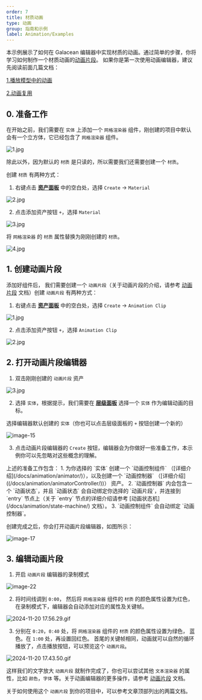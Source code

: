 ```yaml
---
order: 7
title: 材质动画
type: 动画
group: 指南和示例
label: Animation/Examples
---
```


本示例展示了如何在 Galacean 编辑器中实现材质的动画。通过简单的步骤，你将学习如何制作一个材质动画的[动画片段](/docs/animation/clip)。
如果你是第一次使用动画编辑器，建议先阅读前面几篇文档：

[1.播放模型中的动画](/docs/animation/examples/playAnimation/)

[2.动画复用](/docs/animation/examples/reuseAnimation/)

## 0. 准备工作
在开始之前，我们需要在 `实体` 上添加一个 `网格渲染器` 组件，刚创建的项目中默认会有一个立方体，它已经包含了 `网格渲染器` 组件。

![1.jpg](https://mdn.alipayobjects.com/huamei_3zduhr/afts/img/A*pN-yRK0i-OIAAAAAAAAAAAAADsJ_AQ/original)

除此以外，因为默认的 `材质` 是只读的，所以需要我们还需要创建一个 `材质`。

创建 `材质` 有两种方式：
1. 右键点击 **[资产面板](/docs/assets/interface)** 中的空白处，选择 `Create` -> `Material`

![2.jpg](https://mdn.alipayobjects.com/huamei_3zduhr/afts/img/A*1ox2RKV31u4AAAAAAAAAAAAADsJ_AQ/original)

2. 点击添加资产按钮 `+`，选择 `Material`

![3.jpg](https://mdn.alipayobjects.com/huamei_3zduhr/afts/img/A*zt3PRb2LsagAAAAAAAAAAAAADsJ_AQ/original)

将 `网格渲染器` 的 `材质` 属性替换为刚刚创建的 `材质`。

![4.jpg](https://mdn.alipayobjects.com/huamei_3zduhr/afts/img/A*vISSRpxf6PUAAAAAAAAAAAAADsJ_AQ/original)

## 1. 创建动画片段
添加好组件后， 我们需要创建一个 `动画片段`（关于动画片段的介绍，请参考 [动画片段](/docs/animation/clip) 文档）创建 `动画片段` 有两种方式：
1. 右键点击 **[资产面板](/docs/assets/interface)** 中的空白处，选择 `Create` -> `Animation Clip`

![1.jpg](https://mdn.alipayobjects.com/huamei_3zduhr/afts/img/A*XK28Qr2GX6UAAAAAAAAAAAAADsJ_AQ/original)

2. 点击添加资产按钮 `+`，选择 `Animation Clip`

![2.jpg](https://mdn.alipayobjects.com/huamei_3zduhr/afts/img/A*Dws0TriVVakAAAAAAAAAAAAADsJ_AQ/original)

## 2. 打开动画片段编辑器

1. 双击刚刚创建的 `动画片段` 资产

![3.jpg](https://mdn.alipayobjects.com/huamei_3zduhr/afts/img/A*w4ReS7ijXgcAAAAAAAAAAAAADsJ_AQ/original)

2. 选择 `实体`，根据提示，我们需要在 **[层级面板](/docs/interface/hierarchy)** 选择一个 `实体` 作为编辑动画的目标。

选择编辑器默认创建的 `实体`（你也可以点击层级面板的 `+` 按钮创建一个新的）

![image-15](https://mdn.alipayobjects.com/huamei_3zduhr/afts/img/A*zRAgTYOTU70AAAAAAAAAAAAADsJ_AQ/original)

3. 点击动画片段编辑器的 `Create` 按钮，编辑器会为你做好一些准备工作，本示例你可以先忽略对这些概念的理解。

<Callout type="info">
上述的准备工作包含：
1. 为你选择的 `实体` 创建一个 `动画控制组件` （[详细介绍](/docs/animation/animator/)），以及创建一个 `动画控制器` （[详细介绍]((/docs/animation/animatorController/))） 资产。
2. `动画控制器` 内会包含一个 `动画状态`，并且 `动画状态` 会自动绑定你选择的 `动画片段`，并连接到 `entry` 节点上（关于 `entry` 节点的详细介绍请参考 [动画状态机](/docs/animation/state-machine/) 文档）。
3. `动画控制组件` 会自动绑定 `动画控制器`。
</Callout>

创建完成之后，你会打开动画片段编辑器，如图所示：

![image-17](https://mdn.alipayobjects.com/huamei_3zduhr/afts/img/A*dWJDSbxaYCYAAAAAAAAAAAAADsJ_AQ/original)


## 3. 编辑动画片段

1. 开启 `动画片段` 编辑器的录制模式

![image-22](https://mdn.alipayobjects.com/huamei_3zduhr/afts/img/A*S4jNRZ-Ia7AAAAAAAAAAAAAADsJ_AQ/original)

2. 将时间线调到 `0:00`， 然后将 `网格渲染器` 组件的 `材质` 的颜色属性设置为红色，在录制模式下，编辑器会自动添加对应的属性及关键帧。

![2024-11-20 17.56.29.gif](https://mdn.alipayobjects.com/huamei_3zduhr/afts/img/A*N6WqR4SRxCgAAAAAAAAAAAAADsJ_AQ/original)

3. 分别在 `0:20`，`0:40` 处，将 `网格渲染器` 组件的 `材质` 的颜色属性设置为绿色， 蓝色。在 `1:00` 处，再设置回红色。
首尾的关键帧相同，动画就可以自然的循环播放了，点击播放按钮，可以预览这个 `动画片段`。

![2024-11-20 17.43.50.gif](<https://mdn.alipayobjects.com/huamei_3zduhr/afts/img/A*mQOgR6L3NjYAAAAAAAAAAAAADsJ_AQ/original>)

这样我们的文字放大 `动画片段` 就制作完成了，你也可以尝试其他 `文本渲染器` 的属性，比如 `颜色`，`字体` 等。关于动画编辑器的更多操作，请参考 [动画片段](/docs/animation/clip) 文档。

关于如何使用这个 `动画片段` 到你的项目中，可以参考文章顶部列出的两篇文档。







